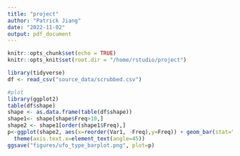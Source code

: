 ```yaml
---
title: "project"
author: "Patrick Jiang"
date: "2022-11-02"
output: pdf_document
---
```


```r
knitr::opts_chunk$set(echo = TRUE)
knitr::opts_knit$set(root.dir = "/home/rstudio/project")
```

```r
library(tidyverse)
df <- read_csv("source_data/scrubbed.csv")

#plot
library(ggplot2)
table(df$shape)
shape <- as.data.frame(table(df$shape))
shape1<- shape[shape$Freq>10,]
shape2 <- shape1[order(shape1$Freq),]
p<-ggplot(shape2, aes(x=reorder(Var1, -Freq),y=Freq)) + geom_bar(stat="identity") + 
  theme(axis.text.x=element_text(angle=45))
ggsave("figures/ufo_type_barplot.png", plot=p)
```
